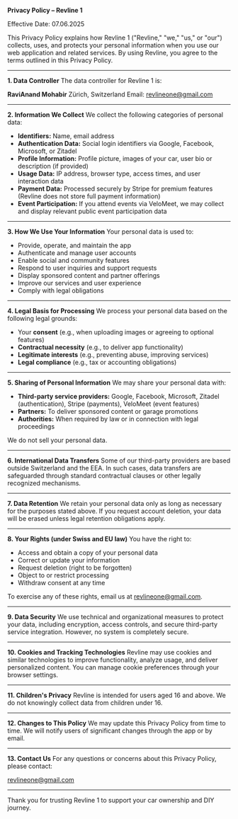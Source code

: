 **Privacy Policy – Revline 1**

Effective Date: 07.06.2025

This Privacy Policy explains how Revline 1 ("Revline," "we," "us," or "our") collects, uses, and protects your personal information when you use our web application and related services. By using Revline, you agree to the terms outlined in this Privacy Policy.

---

**1. Data Controller**
The data controller for Revline 1 is:

**RaviAnand Mohabir**
Zürich, Switzerland
Email: [revlineone@gmail.com](mailto:revlineone@gmail.com)

---

**2. Information We Collect**
We collect the following categories of personal data:

* **Identifiers:** Name, email address
* **Authentication Data:** Social login identifiers via Google, Facebook, Microsoft, or Zitadel
* **Profile Information:** Profile picture, images of your car, user bio or description (if provided)
* **Usage Data:** IP address, browser type, access times, and user interaction data
* **Payment Data:** Processed securely by Stripe for premium features (Revline does not store full payment information)
* **Event Participation:** If you attend events via VeloMeet, we may collect and display relevant public event participation data

---

**3. How We Use Your Information**
Your personal data is used to:

* Provide, operate, and maintain the app
* Authenticate and manage user accounts
* Enable social and community features
* Respond to user inquiries and support requests
* Display sponsored content and partner offerings
* Improve our services and user experience
* Comply with legal obligations

---

**4. Legal Basis for Processing**
We process your personal data based on the following legal grounds:

* Your **consent** (e.g., when uploading images or agreeing to optional features)
* **Contractual necessity** (e.g., to deliver app functionality)
* **Legitimate interests** (e.g., preventing abuse, improving services)
* **Legal compliance** (e.g., tax or accounting obligations)

---

**5. Sharing of Personal Information**
We may share your personal data with:

* **Third-party service providers:** Google, Facebook, Microsoft, Zitadel (authentication), Stripe (payments), VeloMeet (event features)
* **Partners:** To deliver sponsored content or garage promotions
* **Authorities:** When required by law or in connection with legal proceedings

We do not sell your personal data.

---

**6. International Data Transfers**
Some of our third-party providers are based outside Switzerland and the EEA. In such cases, data transfers are safeguarded through standard contractual clauses or other legally recognized mechanisms.

---

**7. Data Retention**
We retain your personal data only as long as necessary for the purposes stated above. If you request account deletion, your data will be erased unless legal retention obligations apply.

---

**8. Your Rights (under Swiss and EU law)**
You have the right to:

* Access and obtain a copy of your personal data
* Correct or update your information
* Request deletion (right to be forgotten)
* Object to or restrict processing
* Withdraw consent at any time

To exercise any of these rights, email us at [revlineone@gmail.com](mailto:revlineone@gmail.com).

---

**9. Data Security**
We use technical and organizational measures to protect your data, including encryption, access controls, and secure third-party service integration. However, no system is completely secure.

---

**10. Cookies and Tracking Technologies**
Revline may use cookies and similar technologies to improve functionality, analyze usage, and deliver personalized content. You can manage cookie preferences through your browser settings.

---

**11. Children's Privacy**
Revline is intended for users aged 16 and above. We do not knowingly collect data from children under 16.

---

**12. Changes to This Policy**
We may update this Privacy Policy from time to time. We will notify users of significant changes through the app or by email.

---

**13. Contact Us**
For any questions or concerns about this Privacy Policy, please contact:

[revlineone@gmail.com](mailto:revlineone@gmail.com)

---

Thank you for trusting Revline 1 to support your car ownership and DIY journey.
